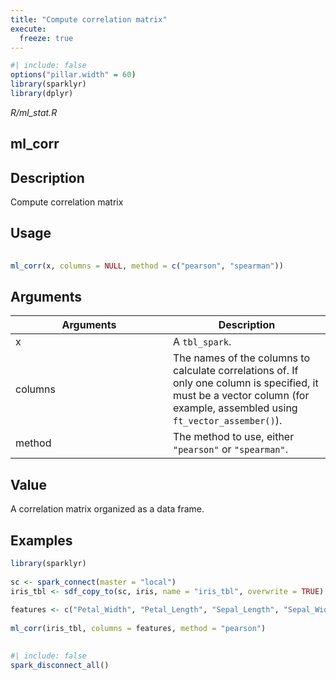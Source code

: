 ```yaml
---
title: "Compute correlation matrix"
execute:
  freeze: true
---
```


```r
#| include: false
options("pillar.width" = 60)
library(sparklyr) 
library(dplyr)
```

*R/ml_stat.R*

## ml_corr

## Description
 Compute correlation matrix 


## Usage
```r
 
ml_corr(x, columns = NULL, method = c("pearson", "spearman")) 
```

## Arguments
|Arguments|Description|
|---|---|
| x | A `tbl_spark`. |
| columns | The names of the columns to calculate correlations of. If only one column is specified, it must be a vector column (for example, assembled using `ft_vector_assember()`). |
| method | The method to use, either `"pearson"` or `"spearman"`. |



## Value
 A correlation matrix organized as a data frame. 


## Examples
```r
library(sparklyr)
 
sc <- spark_connect(master = "local") 
iris_tbl <- sdf_copy_to(sc, iris, name = "iris_tbl", overwrite = TRUE) 
 
features <- c("Petal_Width", "Petal_Length", "Sepal_Length", "Sepal_Width") 
 
ml_corr(iris_tbl, columns = features, method = "pearson") 
 
```



```r
#| include: false
spark_disconnect_all()
```
